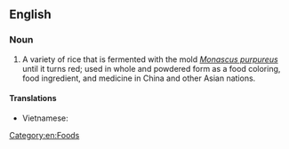 ==English==
{{wikipedia|Red yeast rice}}

===Noun===
{{en-noun|head=[[red]] [[yeast]] [[rice]]|?}}

# A variety of rice that is fermented with the mold ''[[Monascus purpureus]]'' until it turns red; used in whole and powdered form as a food coloring, food ingredient, and medicine in China and other Asian nations.

====Translations====
{{trans-top|variety of rice}}
* Vietnamese: {{t-|vi|gạo đỏ|xs=Vietnamese}}
{{trans-mid}}
{{trans-bottom}}

[[Category:en:Foods]]